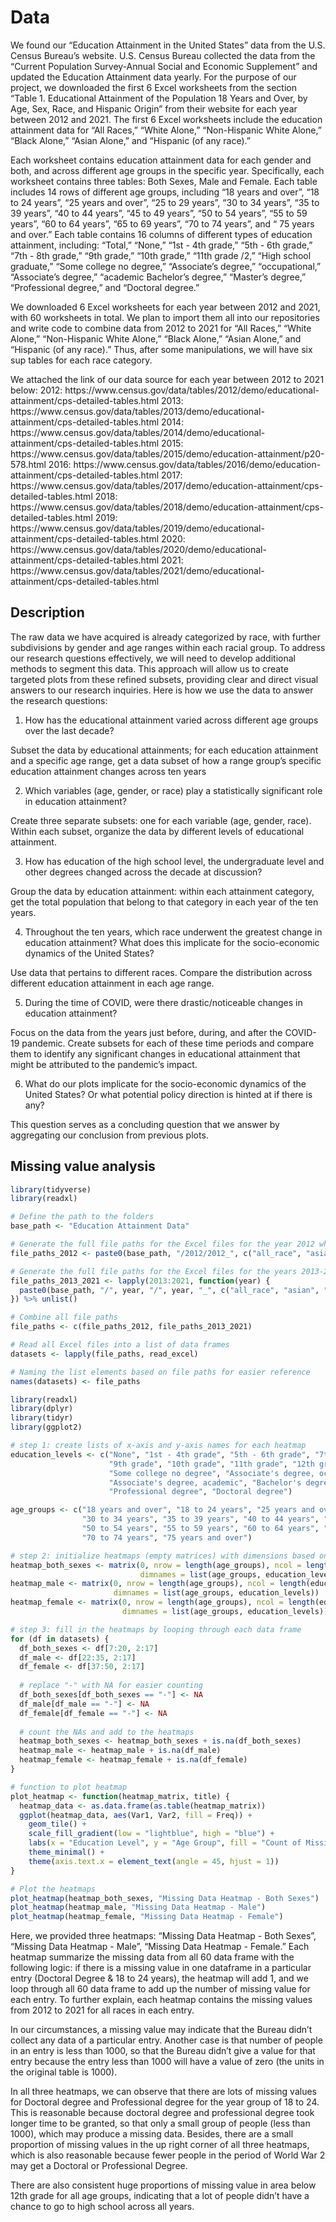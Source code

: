 # Data
We found our "Education Attainment in the United States" data from the U.S. Census Bureau's website. U.S. Census Bureau collected the data from the "Current Population Survey-Annual Social and Economic Supplement" and updated the Education Attainment data yearly. For the purpose of our project, we downloaded the first 6 Excel worksheets from the section "Table 1. Educational Attainment of the Population 18 Years and Over, by Age, Sex, Race, and Hispanic Origin" from their website for each year between 2012 and 2021. The first 6 Excel worksheets include the education attainment data for "All Races," "White Alone," "Non-Hispanic White Alone," "Black Alone," "Asian Alone," and "Hispanic (of any race)." 

Each worksheet contains education attainment data for each gender and both, and across different age groups in the specific year. Specifically, each worksheet contains three tables: Both Sexes, Male and Female. Each table includes 14 rows of different age groups, including "18 years and over", "18 to 24 years", "25 years and over", “25 to 29 years", "30 to 34 years", “35 to 39 years”, “40 to 44 years”, “45 to 49 years”, “50 to 54 years”, “55 to 59 years”, “60 to 64 years”, “65 to 69 years”, “70 to 74 years”, and “ 75 years and over.” Each table contains 16 columns of different types of education attainment, including: “Total,” “None,” “1st - 4th grade,” “5th - 6th grade,” “7th - 8th grade,” “9th grade,” “10th grade,” “11th grade /2,” “High school graduate,” “Some college no degree,” “Associate's degree,” “occupational,” “Associate's degree,” “academic Bachelor's degree,” “Master's degree,” “Professional degree,” and “Doctoral degree.”

We downloaded 6 Excel worksheets for each year between 2012 and 2021, with 60 worksheets in total. We plan to import them all into our repositories and write code to combine data from 2012 to 2021 for "All Races," "White Alone," "Non-Hispanic White Alone," "Black Alone," "Asian Alone," and "Hispanic (of any race)." Thus, after some manipulations, we will have six sup tables for each race category.

We attached the link of our data source for each year between 2012 to 2021 below: 
2012: https://www.census.gov/data/tables/2012/demo/educational-attainment/cps-detailed-tables.html
2013: https://www.census.gov/data/tables/2013/demo/educational-attainment/cps-detailed-tables.html
2014: https://www.census.gov/data/tables/2014/demo/educational-attainment/cps-detailed-tables.html
2015: https://www.census.gov/data/tables/2015/demo/education-attainment/p20-578.html
2016: https://www.census.gov/data/tables/2016/demo/education-attainment/cps-detailed-tables.html
2017: https://www.census.gov/data/tables/2017/demo/education-attainment/cps-detailed-tables.html
2018: https://www.census.gov/data/tables/2018/demo/education-attainment/cps-detailed-tables.html
2019: https://www.census.gov/data/tables/2019/demo/educational-attainment/cps-detailed-tables.html
2020: https://www.census.gov/data/tables/2020/demo/educational-attainment/cps-detailed-tables.html
2021: https://www.census.gov/data/tables/2021/demo/educational-attainment/cps-detailed-tables.html 

## Description
The raw data we have acquired is already categorized by race, with further subdivisions by gender and age ranges within each racial group. To address our research questions effectively, we will need to develop additional methods to segment this data. This approach will allow us to create targeted plots from these refined subsets, providing clear and direct visual answers to our research inquiries. Here is how we use the data to answer the research questions:

1. How has the educational attainment varied across different age groups over the last decade? 

Subset the data by educational attainments; for each education attainment and a specific age range, get a data subset of how a range group's specific education attainment changes across ten years

2. Which variables (age, gender, or race) play a statistically significant role in education attainment?

Create three separate subsets: one for each variable (age, gender, race). Within each subset, organize the data by different levels of educational attainment. 

3. How has education of the high school level, the undergraduate level and other degrees changed across the decade at discussion?

Group the data by education attainment: within each attainment category, get the total population that belong to that category in each year of the ten years. 

4. Throughout the ten years, which race underwent the greatest change in education attainment? What does this implicate for the socio-economic dynamics of the United States?

Use data that pertains to different races. Compare the distribution across different education attainment in each age range. 

5. During the time of COVID, were there drastic/noticeable changes in education attainment?

Focus on the data from the years just before, during, and after the COVID-19 pandemic. Create subsets for each of these time periods and compare them to identify any significant changes in educational attainment that might be attributed to the pandemic's impact.

6. What do our plots implicate for the socio-economic dynamics of the United States? Or what potential policy direction is hinted at if there is any?

This question serves as a concluding question that we answer by aggregating our conclusion from previous plots.

## Missing value analysis
```r
library(tidyverse)
library(readxl)

# Define the path to the folders
base_path <- "Education Attainment Data"

# Generate the full file paths for the Excel files for the year 2012 which has .xls files
file_paths_2012 <- paste0(base_path, "/2012/2012_", c("all_race", "asian", "black", "hispanic", "non_hispanic_white", "white"), ".xls")

# Generate the full file paths for the Excel files for the years 2013-2021 which have .xlsx files
file_paths_2013_2021 <- lapply(2013:2021, function(year) {
  paste0(base_path, "/", year, "/", year, "_", c("all_race", "asian", "black", "hispanic", "non_hispanic_white", "white"), ".xlsx")
}) %>% unlist()

# Combine all file paths
file_paths <- c(file_paths_2012, file_paths_2013_2021)

# Read all Excel files into a list of data frames
datasets <- lapply(file_paths, read_excel)

# Naming the list elements based on file paths for easier reference
names(datasets) <- file_paths
```

```r
library(readxl)
library(dplyr)
library(tidyr)
library(ggplot2)

# step 1: create lists of x-axis and y-axis names for each heatmap
education_levels <- c("None", "1st - 4th grade", "5th - 6th grade", "7th - 8th grade", 
                      "9th grade", "10th grade", "11th grade", "12th grade", "High school graduate", 
                      "Some college no degree", "Associate's degree, occupational", 
                      "Associate's degree, academic", "Bachelor's degree", "Master's degree", 
                      "Professional degree", "Doctoral degree")

age_groups <- c("18 years and over", "18 to 24 years", "25 years and over", "25 to 29 years", 
                "30 to 34 years", "35 to 39 years", "40 to 44 years", "45 to 49 years", 
                "50 to 54 years", "55 to 59 years", "60 to 64 years", "65 to 69 years", 
                "70 to 74 years", "75 years and over")

# step 2: initialize heatmaps (empty matrices) with dimensions based on x and y names
heatmap_both_sexes <- matrix(0, nrow = length(age_groups), ncol = length(education_levels), 
                             dimnames = list(age_groups, education_levels))
heatmap_male <- matrix(0, nrow = length(age_groups), ncol = length(education_levels), 
                       dimnames = list(age_groups, education_levels))
heatmap_female <- matrix(0, nrow = length(age_groups), ncol = length(education_levels), 
                         dimnames = list(age_groups, education_levels))

# step 3: fill in the heatmaps by looping through each data frame
for (df in datasets) {
  df_both_sexes <- df[7:20, 2:17]  
  df_male <- df[22:35, 2:17]       
  df_female <- df[37:50, 2:17]     
  
  # replace "-" with NA for easier counting
  df_both_sexes[df_both_sexes == "-"] <- NA
  df_male[df_male == "-"] <- NA
  df_female[df_female == "-"] <- NA
  
  # count the NAs and add to the heatmaps
  heatmap_both_sexes <- heatmap_both_sexes + is.na(df_both_sexes)
  heatmap_male <- heatmap_male + is.na(df_male)
  heatmap_female <- heatmap_female + is.na(df_female)
}

# function to plot heatmap
plot_heatmap <- function(heatmap_matrix, title) {
  heatmap_data <- as.data.frame(as.table(heatmap_matrix))
  ggplot(heatmap_data, aes(Var1, Var2, fill = Freq)) +
    geom_tile() +
    scale_fill_gradient(low = "lightblue", high = "blue") +
    labs(x = "Education Level", y = "Age Group", fill = "Count of Missing Data", title = title) +
    theme_minimal() +
    theme(axis.text.x = element_text(angle = 45, hjust = 1))
}

# Plot the heatmaps
plot_heatmap(heatmap_both_sexes, "Missing Data Heatmap - Both Sexes")
plot_heatmap(heatmap_male, "Missing Data Heatmap - Male")
plot_heatmap(heatmap_female, "Missing Data Heatmap - Female")
```
Here, we provided three heatmaps: "Missing Data Heatmap - Both Sexes", "Missing Data Heatmap - Male", "Missing Data Heatmap - Female." Each heatmap summarize the missing data from all 60 data frame with the following logic: if there is a missing value in one dataframe in a particular entry (Doctoral Degree & 18 to 24 years), the heatmap will add 1, and we loop through all 60 data frame to add up the number of missing value for each entry. To further explain, each heatmap contains the missing values from 2012 to 2021 for all races in each entry. 

In our circumstances, a missing value may indicate that the Bureau didn't collect any data of a particular entry.
Another case is that number of people in an entry is less than 1000, so that the Bureau didn't give a value for that entry because the entry less than 1000 will have a value of zero (the units in the original table is 1000).

In all three heatmaps, we can observe that there are lots of missing values for Doctoral degree and Professional degree for the year group of 18 to 24. This is reasonable because doctoral degree and professional degree took longer time to be granted, so that only a small group of people (less than 1000), which may produce a missing data. Besides, there are a small proportion of missing values in the up right corner of all three heatmaps, which is also reasonable because fewer people in the period of World War 2 may get a Doctoral or Professional Degree.

There are also consistent huge proportions of missing value in area below 12th grade for all age groups, indicating that a lot of people didn't have a chance to go to high school across all years. 

